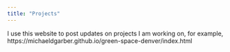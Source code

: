 ```yaml
---
title: "Projects"
---
```


I use this website to post updates on projects I am working on, for example, https://michaeldgarber.github.io/green-space-denver/index.html

